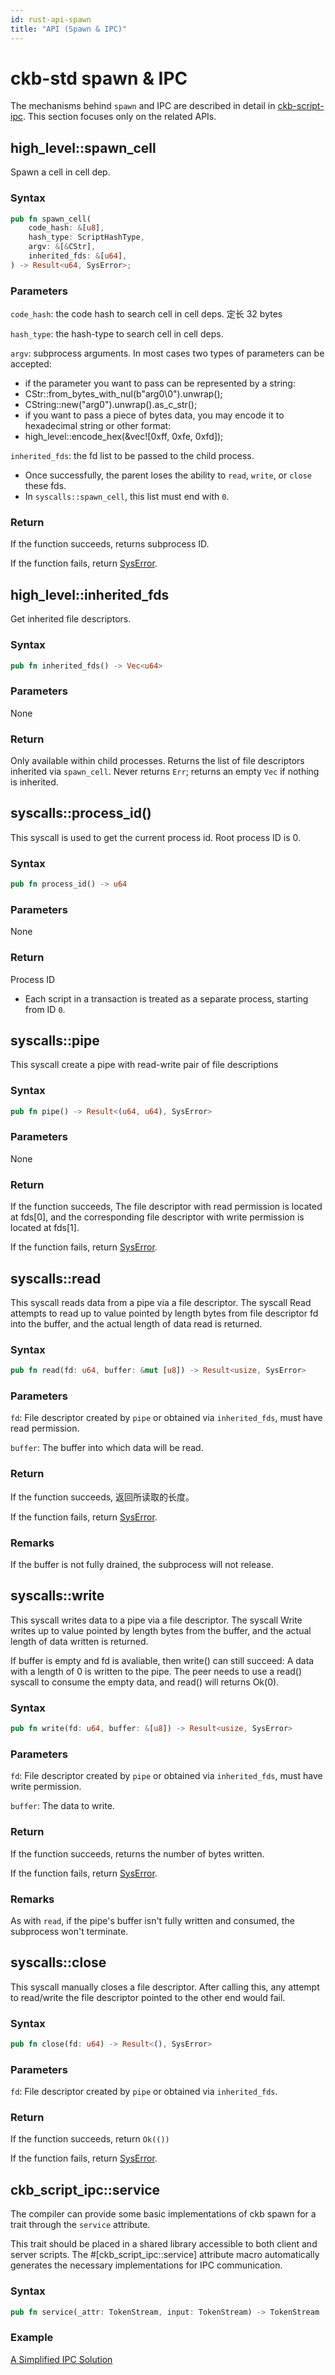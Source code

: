 ```yaml
---
id: rust-api-spawn
title: "API (Spawn & IPC)"
---
```



# ckb-std spawn & IPC

The mechanisms behind `spawn` and IPC are described in detail in [ckb-script-ipc](./ckb-script-ipc). This section focuses only on the related APIs.

## high_level::spawn_cell

Spawn a cell in cell dep.

### Syntax

```rust
pub fn spawn_cell(
    code_hash: &[u8],
    hash_type: ScriptHashType,
    argv: &[&CStr],
    inherited_fds: &[u64],
) -> Result<u64, SysError>;
```

### Parameters

`code_hash`: the code hash to search cell in cell deps. 定长 32 bytes

`hash_type`: the hash-type to search cell in cell deps.

`argv`: subprocess arguments. In most cases two types of parameters can be accepted:

- if the parameter you want to pass can be represented by a string:
- CStr::from_bytes_with_nul(b"arg0\0").unwrap();
- CString::new("arg0").unwrap().as_c_str();
- if you want to pass a piece of bytes data, you may encode it to hexadecimal string or other format:
- high_level::encode_hex(&vec![0xff, 0xfe, 0xfd]);

`inherited_fds`: the fd list to be passed to the child process.

- Once successfully, the parent loses the ability to `read`, `write`, or `close` these fds.
- In `syscalls::spawn_cell`, this list must end with `0`.

### Return

If the function succeeds, returns subprocess ID.

If the function fails, return [SysError](./rust-api-error).

## high_level::inherited_fds

Get inherited file descriptors.

### Syntax

```rust
pub fn inherited_fds() -> Vec<u64>
```

### Parameters

None

### Return

Only available within child processes. Returns the list of file descriptors inherited via `spawn_cell`.
Never returns `Err`; returns an empty `Vec` if nothing is inherited.

## syscalls::process_id()

This syscall is used to get the current process id. Root process ID is 0.

### Syntax

```rust
pub fn process_id() -> u64
```

### Parameters

None

### Return

Process ID

- Each script in a transaction is treated as a separate process, starting from ID `0`.

## syscalls::pipe

This syscall create a pipe with read-write pair of file descriptions

### Syntax

```rust
pub fn pipe() -> Result<(u64, u64), SysError>
```

### Parameters

None

### Return

If the function succeeds, The file descriptor with read permission is located at fds[0], and the corresponding file descriptor with write permission is located at fds[1].

If the function fails, return [SysError](./rust-api-error).

## syscalls::read

This syscall reads data from a pipe via a file descriptor. The syscall Read attempts to read up to value pointed by length bytes from file descriptor fd into the buffer, and the actual length of data read is returned.

### Syntax

```rust
pub fn read(fd: u64, buffer: &mut [u8]) -> Result<usize, SysError>
```

### Parameters

`fd`: File descriptor created by `pipe` or obtained via `inherited_fds`, must have read permission.

`buffer`: The buffer into which data will be read.

### Return

If the function succeeds, 返回所读取的长度。

If the function fails, return [SysError](./rust-api-error).

### Remarks

If the buffer is not fully drained, the subprocess will not release.

## syscalls::write

This syscall writes data to a pipe via a file descriptor. The syscall Write writes up to value pointed by length bytes from the buffer, and the actual length of data written is returned.

If buffer is empty and fd is avaliable, then write() can still succeed: A data with a length of 0 is written to the pipe. The peer needs to use a read() syscall to consume the empty data, and read() will returns Ok(0).

### Syntax

```rust
pub fn write(fd: u64, buffer: &[u8]) -> Result<usize, SysError>
```

### Parameters

`fd`: File descriptor created by `pipe` or obtained via `inherited_fds`, must have write permission.

`buffer`: The data to write.

### Return

If the function succeeds, returns the number of bytes written.

If the function fails, return [SysError](./rust-api-error).

### Remarks

As with `read`, if the pipe's buffer isn't fully written and consumed, the subprocess won't terminate.

## syscalls::close

This syscall manually closes a file descriptor. After calling this, any attempt to read/write the file descriptor pointed to the other end would fail.

### Syntax

```rust
pub fn close(fd: u64) -> Result<(), SysError>
```

### Parameters

`fd`: File descriptor created by `pipe` or obtained via `inherited_fds`.

### Return

If the function succeeds, return `Ok(())`

If the function fails, return [SysError](./rust-api-error).

## ckb_script_ipc::service

The compiler can provide some basic implementations of ckb spawn for a trait through the `service` attribute.

This trait should be placed in a shared library accessible to both client and server scripts. The #[ckb_script_ipc::service] attribute macro automatically generates the necessary implementations for IPC communication.

### Syntax

```rust
pub fn service(_attr: TokenStream, input: TokenStream) -> TokenStream
```

### Example

[A Simplified IPC Solution](http://localhost:3000/docs/script/ckb-script-ipc#introducing-ckb-script-ipc-a-simplified-ipc-solution)
